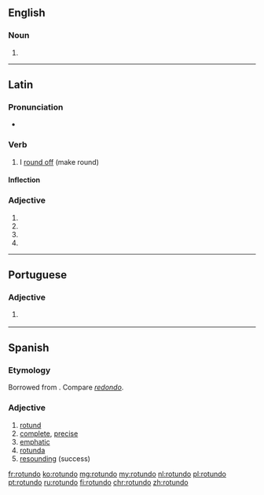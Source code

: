 ==English==

===Noun===
{{en-noun|?}}

# {{alternative form of|rotunda|lang=en}}

{{Webster 1913}}

----

==Latin==

===Pronunciation===
* {{la-pronunc|rotundō}}

===Verb===
{{la-verb|rotundō|rotundāre|rotundāvī|rotundātum|conj=1}}

# I [[round off]] (make round)

====Inflection====
{{la-conj-1st|rotund|rotundāv|rotundāt}}

===Adjective===
{{la-adj-form|rotundō}}

# {{inflection of|rotundus||dat|m|s|lang=la}}
# {{inflection of|rotundus||dat|n|s|lang=la}}
# {{inflection of|rotundus||abl|m|s|lang=la}}
# {{inflection of|rotundus||abl|n|p|lang=la}}

----

==Portuguese==

===Adjective===
{{pt-adj|rotund|o}}

# {{l|en|rotund}} {{gloss|roughly spherical in shape}}

----

==Spanish==

===Etymology===
Borrowed from {{etyl|la|es}} {{m|la|rotundus||round}}. Compare ''[[redondo]]''.

===Adjective===
{{es-adj|f=rotunda}}

# [[rotund]]
# [[complete]], [[precise]]
# [[emphatic]]
# [[rotunda]]
# [[resounding]] (success)

[[fr:rotundo]]
[[ko:rotundo]]
[[mg:rotundo]]
[[my:rotundo]]
[[nl:rotundo]]
[[pl:rotundo]]
[[pt:rotundo]]
[[ru:rotundo]]
[[fi:rotundo]]
[[chr:rotundo]]
[[zh:rotundo]]